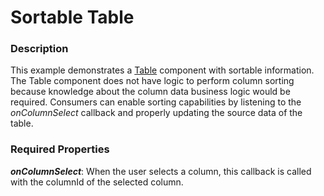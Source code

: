 
# Sortable Table

### Description

This example demonstrates a [Table](/components/cerner-terra-framework-docs/table/about) component with sortable information.
The Table component does not have logic to perform column sorting because knowledge about the column data business logic would be required.
Consumers can enable sorting capabilities by listening to the _onColumnSelect_ callback and properly updating the source data of the table.

### Required Properties
**_onColumnSelect_**: When the user selects a column, this callback is called with the columnId of the selected column.

<SortableTable />
